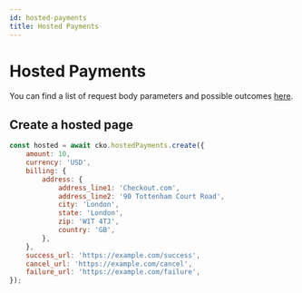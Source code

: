 ```yaml
---
id: hosted-payments
title: Hosted Payments
---
```


# Hosted Payments

You can find a list of request body parameters and possible outcomes [here](https://api-reference.checkout.com/#tag/Hosted-Payments).

## Create a hosted page

```js
const hosted = await cko.hostedPayments.create({
    amount: 10,
    currency: 'USD',
    billing: {
        address: {
            address_line1: 'Checkout.com',
            address_line2: '90 Tottenham Court Road',
            city: 'London',
            state: 'London',
            zip: 'W1T 4TJ',
            country: 'GB',
        },
    },
    success_url: 'https://example.com/success',
    cancel_url: 'https://example.com/cancel',
    failure_url: 'https://example.com/failure',
});
```
